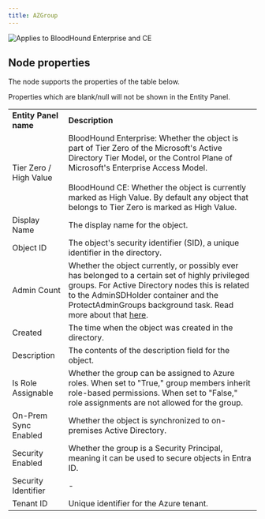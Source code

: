 ```yaml
---
title: AZGroup
---
```


<img noZoom src="/assets/enterprise-AND-community-edition-pill-tag.svg" alt="Applies to BloodHound Enterprise and CE"/>

## Node properties
The node supports the properties of the table below.

<Note>
Properties which are blank/null will not be shown in the Entity Panel.
</Note>

|     |     |
| --- | --- |
| **Entity Panel name** | **Description** |
| Tier Zero / High Value | BloodHound Enterprise: Whether the object is part of Tier Zero of the Microsoft's Active Directory Tier Model, or the Control Plane of Microsoft's Enterprise Access Model.  <br/>  <br/>BloodHound CE: Whether the object is currently marked as High Value. By default any object that belongs to Tier Zero is marked as High Value. |
| Display Name | The display name for the object. |
| Object ID | The object's security identifier (SID), a unique identifier in the directory. |
| Admin Count | Whether the object currently, or possibly ever has belonged to a certain set of highly privileged groups. For Active Directory nodes this is related to the AdminSDHolder container and the ProtectAdminGroups background task. Read more about that [here](https://specterops.io/resources/adminsdholder). |
| Created | The time when the object was created in the directory. |
| Description | The contents of the description field for the object. |
| Is Role Assignable | Whether the group can be assigned to Azure roles. When set to "True," group members inherit role-based permissions. When set to "False," role assignments are not allowed for the group. |
| On-Prem Sync Enabled | Whether the object is synchronized to on-premises Active Directory. |
| Security Enabled | Whether the group is a Security Principal, meaning it can be used to secure objects in Entra ID. |
| Security Identifier | -   |
| Tenant ID | Unique identifier for the Azure tenant. |

